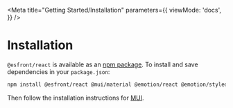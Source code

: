 
<Meta
  title="Getting Started/Installation"
  parameters={{
    viewMode: 'docs',
  }}
/>

# Installation

`@esfront/react` is available as an [npm package](https://www.npmjs.com/package/@esfront/react). To install and save
dependencies in your `package.json`:

```bash
npm install @esfront/react @mui/material @emotion/react @emotion/styled
```

Then follow the installation instructions for [MUI](https://mui.com/getting-started/installation/).

